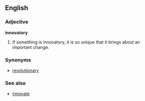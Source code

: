 ==English==
===Adjective===
'''innovatory'''

#If something is innovatory, it is so unique that it brings about an important change.

===Synonyms===
*[[revolutionary]]
===See also===
*[[innovate]]